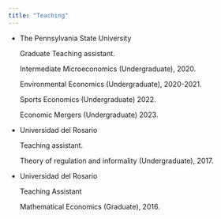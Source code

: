```yaml
---
title: "Teaching"
---
```


-   The Pennsylvania State University

    Graduate Teaching assistant.

    Intermediate Microeconomics (Undergraduate), 2020.

    Environmental Economics (Undergraduate), 2020-2021.

    Sports Economics (Undergraduate) 2022.

    Economic Mergers (Undergraduate) 2023.

-   Universidad del Rosario

    Teaching assistant.

    Theory of regulation and informality (Undergraduate), 2017.

-   Universidad del Rosario

    Teaching Assistant

    Mathematical Economics (Graduate), 2016.
